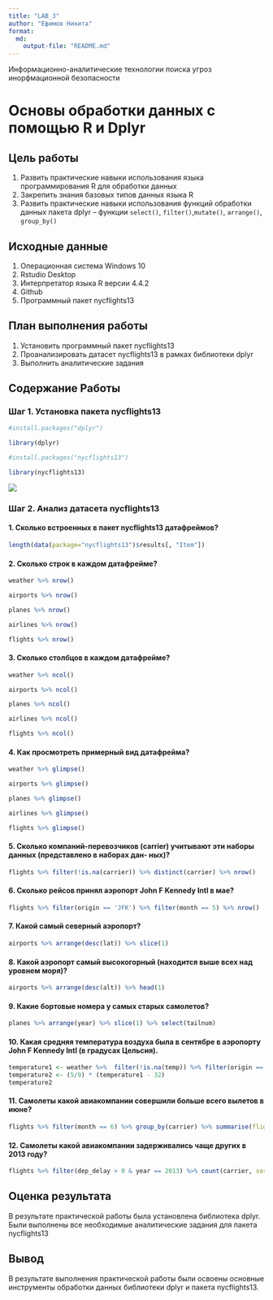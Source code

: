 ```yaml
---
title: "LAB_3"
author: "Ефимов Никита"
format:
  md:
    output-file: "README.md"
---
```


Информационно-аналитические технологии поиска угроз инорфмационной безопасности

# Основы обработки данных с помощью R и Dplyr

## Цель работы

1.  Развить практические навыки использования языка программирования R для обработки данных
2.  Закрепить знания базовых типов данных языка R
3.  Развить практические навыки использования функций обработки данных пакета dplyr – функции `select()`, `filter()`,`mutate()`, `arrange()`, `group_by()`

## Исходные данные

1.  Операционная система Windows 10
2.  Rstudio Desktop
3.  Интерпретатор языка R версии 4.4.2
4.  Github
5.  Программный пакет nycflights13

## План выполнения работы

1.  Установить программный пакет nycflights13
2.  Проанализировать датасет nycflights13 в рамках библиотеки dplyr
3.  Выполнить аналитические задания

## Содержание Работы

### Шаг 1. Установка пакета nycflights13

```r
#install.packages("dplyr")
```

```r
library(dplyr)
```

```r
#install.packages("nycflights13")
```

```r
library(nycflights13)
```

![](./Images/1.png)

### Шаг 2. Анализ датасета nycflights13 

#### 1. Сколько встроенных в пакет nycflights13 датафреймов?

```r
length(data(package="nycflights13")$results[, "Item"])
```

#### 2. Сколько строк в каждом датафрейме?

```r
weather %>% nrow()
```

```r
airports %>% nrow()
```

```r
planes %>% nrow()
```

```r
airlines %>% nrow()
```

```r
flights %>% nrow()
```

#### 3. Сколько столбцов в каждом датафрейме?

```r
weather %>% ncol()
```

```r
airports %>% ncol()
```

```r
planes %>% ncol()
```

```r
airlines %>% ncol()
```

```r
flights %>% ncol()
```

#### 4. Как просмотреть примерный вид датафрейма?

```r
weather %>% glimpse()
```

```r
airports %>% glimpse()
```

```r
planes %>% glimpse()
```

```r
airlines %>% glimpse()
```

```r
flights %>% glimpse()
```

#### 5. Сколько компаний-перевозчиков (carrier) учитывают эти наборы данных (представлено в наборах дан- ных)?

```r
flights %>% filter(!is.na(carrier)) %>% distinct(carrier) %>% nrow()
```

#### 6. Сколько рейсов принял аэропорт John F Kennedy Intl в мае?

```r
flights %>% filter(origin == 'JFK') %>% filter(month == 5) %>% nrow()
```

#### 7. Какой самый северный аэропорт?

```r
airports %>% arrange(desc(lat)) %>% slice(1)
```

#### 8. Какой аэропорт самый высокогорный (находится выше всех над уровнем моря)?

```r
airports %>% arrange(desc(alt)) %>% head(1)
```

#### 9. Какие бортовые номера у самых старых самолетов?

```r
planes %>% arrange(year) %>% slice(1) %>% select(tailnum)
```

#### 10. Какая средняя температура воздуха была в сентябре в аэропорту John F Kennedy Intl (в градусах Цельсия).

```r
temperature1 <- weather %>%  filter(!is.na(temp)) %>% filter(origin == 'JFK') %>% filter(month == 9) %>% summarise(mean(temp))
temperature2 <- (5/9) * (temperature1 - 32)
temperature2
```

#### 11. Самолеты какой авиакомпании совершили больше всего вылетов в июне?

```r
flights %>% filter(month == 6) %>% group_by(carrier) %>% summarise(flight_count = n()) %>% arrange(desc(flight_count)) %>% head(1)
```

#### 12. Самолеты какой авиакомпании задерживались чаще других в 2013 году?

```r
flights %>% filter(dep_delay > 0 & year == 2013) %>% count(carrier, sort = TRUE) %>% head(1)
```

## Оценка результата

В результате практической работы была установлена библиотека dplyr. Были выполнены все необходимые аналитические задания для пакета nycflights13

## Вывод

В результате выполнения практической работы были освоены основные инструменты обработки данных библиотеки dplyr и пакета nycflights13.